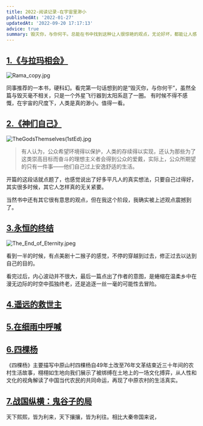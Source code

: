 ```yaml
---
title: 2022-阅读记录-在宇宙里渺小
publishedAt: '2022-01-27'
updatedAt: '2022-09-20 17:17:13'
advice: true
summary: 毁灭你，与你何干。总能在书中找到这种让人很惊艳的观点，无论好坏，都能让人感到真实。在如今这个无法言说的社会里，仿佛只有在书中才能窥见一点真实。
---
```


## [1.《与拉玛相会》](https://zh.wikipedia.org/wiki/%E8%88%87%E6%8B%89%E7%91%AA%E7%9B%B8%E6%9C%83)

![Rama_copy.jpg](https://zackdkblog.oss-cn-beijing.aliyuncs.com/Rama_copy.jpg)

同事推荐的一本书，硬科幻。看完第一句话想到的是“毁灭你，与你何干”，虽然全篇与毁灭毫不相关，只是一个外星飞行器到太阳系逛了一圈。
有时候不得不感慨，在宇宙的尺度下，人类是真的渺小。值得一看。

## [2.《神们自己》](https://book.douban.com/subject/26264967/)

![TheGodsThemselves(1stEd).jpg](<https://zackdkblog.oss-cn-beijing.aliyuncs.com/TheGodsThemselves(1stEd).jpg>)

> 有人认为，公众希望环境得以保护，人类的存续得以实现，还认为那些为了这类崇高目标而奋斗的理想主义者会得到公众的爱戴，实际上，公众所期望的只有一件事——他们自己过上安逸舒适的生活。

开篇的这段话就点题了，也感觉说出了好多平凡人的真实想法，只要自己过得好，其实很多时候，其它人怎样真的无关紧要。

当然书中还有其它很有意思的观点，但在我这个阶段，我确实被上述观点震撼到了。

## [3.永恒的终结](https://book.douban.com/subject/25829693/)

![The_End_of_Eternity.jpeg](https://zackdkblog.oss-cn-beijing.aliyuncs.com/The_End_of_Eternity.jpeg)

看到一半的时候，有点美剧十二猴子的感觉，不停的穿越到过去，修正过去以达到自己的目的。

看完过后，内心波动并不很大，最后一篇点出了作者的意图，是蜷缩在温柔乡中在漫无边际的时空中孤独终老，还是追逐一丝一毫的可能性去冒险。


## [4.遥远的救世主](https://book.douban.com/subject/1322455/)


## [5.在细雨中呼喊](https://book.douban.com/subject/20421947/)

## [6.四棵杨](https://book.douban.com/subject/4709550/)
《四棵杨》主要描写中原山村四棵杨自49年土改至76年文革结束近三十年间的农村生活故事，栩栩如生地向我们展示了被绑缚在土地上的一场文化搏弈，从人性和文化的视角解读了中国当代农民的共同命运，再现了中原农村的生活真实。


## [7.战国纵横：鬼谷子的局](https://book.douban.com/subject/10807797/)

天下熙熙，皆为利来，天下攘攘，皆为利往。相比大秦帝国来说，
